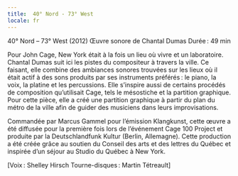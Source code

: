 ```yaml
---
title:  40° Nord - 73° West
locale: fr
---
```

40° Nord – 73° West (2012)
Œuvre sonore de Chantal Dumas
Durée : 49 min

Pour John Cage, New York était à la fois un lieu où vivre et un laboratoire. Chantal Dumas suit ici les pistes du compositeur à travers la ville. Ce faisant, elle combine des ambiances sonores trouvées sur les lieux où il était actif à des sons produits par ses instruments préférés : le piano, la voix, la platine et les percussions. Elle s’inspire aussi de certains procédés de composition qu’utilisait Cage, tels le mésostiche et la partition graphique. Pour cette pièce, elle a créé une partition graphique à partir du plan du métro de la ville afin de guider des musiciens dans leurs improvisations.

Commandée par Marcus Gammel pour l’émission Klangkunst, cette œuvre a été diffusée pour la première fois lors de l’événement Cage 100 Project et produite par la Deutschlandfunk Kultur (Berlin, Allemagne). Cette production a été créée grâce au soutien du Conseil des arts et des lettres du Québec et inspirée d’un séjour au Studio du Québec à New York.

[Voix : Shelley Hirsch
Tourne-disques : Martin Tétreault]
